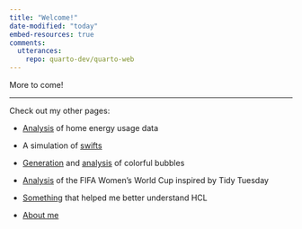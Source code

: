 ```yaml
---
title: "Welcome!"
date-modified: "today"
embed-resources: true
comments: 
  utterances:
    repo: quarto-dev/quarto-web
---
```


More to come!

------------------------------------------------------------------------

Check out my other pages:

-   [Analysis](https://lehndorff.github.io/portfolio/eulr_analysis.html) of home energy usage data

-   A simulation of [swifts](https://lehndorff.github.io/portfolio/page1.html)

-   [Generation](https://lehndorff.github.io/portfolio/colorful_circles.html) and [analysis](https://lehndorff.github.io/portfolio/colorcir_analysis.html) of colorful bubbles

-   [Analysis](https://lehndorff.github.io/portfolio/tidy_wwc.html) of the FIFA Women's World Cup inspired by Tidy Tuesday

-   [Something](https://lehndorff.github.io/portfolio/what_is_hcl.html) that helped me better understand HCL

-   [About me](https://lehndorff.github.io/portfolio/about.html)
